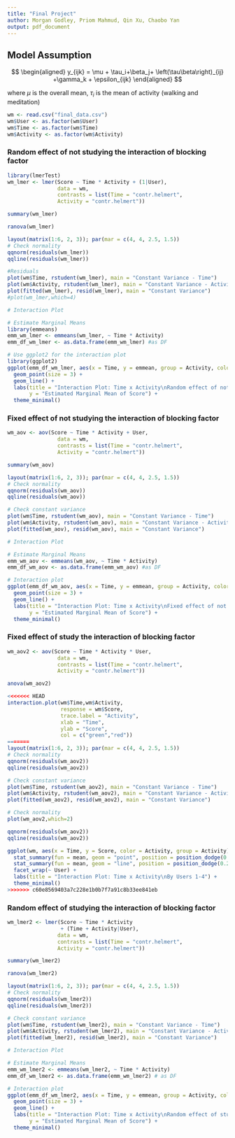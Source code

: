 ```yaml
---
title: "Final Project"
author: Morgan Godley, Priom Mahmud, Qin Xu, Chaobo Yan
output: pdf_document
---
```


## Model Assumption

$$
\begin{aligned}
y_{ijk} = \mu + \tau_i+\beta_j+ \left(\tau\beta\right)_{ij} +\gamma_k + \epsilon_{ijk}
\end{aligned}
$$

where $\mu$ is the overall mean, $\tau_i$ is the mean of activity (walking and meditation)

```r
wm <- read.csv("final_data.csv")
wm$User <- as.factor(wm$User)
wm$Time <- as.factor(wm$Time)
wm$Activity <- as.factor(wm$Activity)
```

### Random effect of not studying the interaction of blocking factor

```r
library(lmerTest)
wm_lmer <- lmer(Score ~ Time * Activity + (1|User),
                data = wm,
                contrasts = list(Time = "contr.helmert",
                Activity = "contr.helmert"))
```

```r
summary(wm_lmer)
```

```r
ranova(wm_lmer)
```

```r
layout(matrix(1:6, 2, 3)); par(mar = c(4, 4, 2.5, 1.5))
# Check normality
qqnorm(residuals(wm_lmer))
qqline(residuals(wm_lmer))

#Residuals
plot(wm$Time, rstudent(wm_lmer), main = "Constant Variance - Time") 
plot(wm$Activity, rstudent(wm_lmer), main = "Constant Variance - Activity")
plot(fitted(wm_lmer), resid(wm_lmer), main = "Constant Variance")
#plot(wm_lmer,which=4)
```

```r
# Interaction Plot

# Estimate Marginal Means
library(emmeans)
emm_wm_lmer <- emmeans(wm_lmer, ~ Time * Activity) 
emm_df_wm_lmer <- as.data.frame(emm_wm_lmer) #as DF

# Use ggplot2 for the interaction plot
library(ggplot2)
ggplot(emm_df_wm_lmer, aes(x = Time, y = emmean, group = Activity, color = Activity)) +
  geom_point(size = 3) +
  geom_line() +
  labs(title = "Interaction Plot: Time x Activity\nRandom effect of not studying the interaction of blocking factor", 
       y = "Estimated Marginal Mean of Score") +
  theme_minimal()
```

### Fixed effect of not studying the interaction of blocking factor

```r
wm_aov <- aov(Score ~ Time * Activity + User,
                data = wm,
                contrasts = list(Time = "contr.helmert",
                Activity = "contr.helmert"))
```

```r
summary(wm_aov)
```

```r
layout(matrix(1:6, 2, 3)); par(mar = c(4, 4, 2.5, 1.5))
# Check normality
qqnorm(residuals(wm_aov))
qqline(residuals(wm_aov))

# Check constant variance
plot(wm$Time, rstudent(wm_aov), main = "Constant Variance - Time") 
plot(wm$Activity, rstudent(wm_aov), main = "Constant Variance - Activity")
plot(fitted(wm_aov), resid(wm_aov), main = "Constant Variance")
```

```r
# Interaction Plot

# Estimate Marginal Means
emm_wm_aov <- emmeans(wm_aov, ~ Time * Activity) 
emm_df_wm_aov <- as.data.frame(emm_wm_aov) #as DF

# Interaction plot
ggplot(emm_df_wm_aov, aes(x = Time, y = emmean, group = Activity, color = Activity)) +
  geom_point(size = 3) +
  geom_line() +
  labs(title = "Interaction Plot: Time x Activity\nFixed effect of not studying the interaction of blocking factor", 
       y = "Estimated Marginal Mean of Score") +
  theme_minimal()
```

### Fixed effect of study the interaction of blocking factor

```r
wm_aov2 <- aov(Score ~ Time * Activity * User,
                data = wm,
                contrasts = list(Time = "contr.helmert",
                Activity = "contr.helmert"))
```

```r
anova(wm_aov2)
```

```r
<<<<<<< HEAD
interaction.plot(wm$Time,wm$Activity,
                 response = wm$Score,
                 trace.label = "Activity",
                 xlab = "Time",
                 ylab = "Score",
                 col = c("green","red"))
=======
layout(matrix(1:6, 2, 3)); par(mar = c(4, 4, 2.5, 1.5))
# Check normality
qqnorm(residuals(wm_aov2))
qqline(residuals(wm_aov2))

# Check constant variance
plot(wm$Time, rstudent(wm_aov2), main = "Constant Variance - Time") 
plot(wm$Activity, rstudent(wm_aov2), main = "Constant Variance - Activity")
plot(fitted(wm_aov2), resid(wm_aov2), main = "Constant Variance")
```

```r
# Check normality
plot(wm_aov2,which=2)

qqnorm(residuals(wm_aov2))
qqline(residuals(wm_aov2))


```

```r
ggplot(wm, aes(x = Time, y = Score, color = Activity, group = Activity)) +
  stat_summary(fun = mean, geom = "point", position = position_dodge(0.2)) +
  stat_summary(fun = mean, geom = "line", position = position_dodge(0.2)) +
  facet_wrap(~ User) +
  labs(title = "Interaction Plot: Time x Activity\nBy Users 1-4") +
  theme_minimal()
>>>>>>> c60e8569403a7c228e1b0b7f7a91c8b33ee841eb
```

### Random effect of studying the interaction of blocking factor

```r
wm_lmer2 <- lmer(Score ~ Time * Activity
                 + (Time + Activity|User),
                data = wm,
                contrasts = list(Time = "contr.helmert",
                Activity = "contr.helmert"))
```

```r
summary(wm_lmer2)
```

```r
ranova(wm_lmer2)
```

```r
layout(matrix(1:6, 2, 3)); par(mar = c(4, 4, 2.5, 1.5))
# Check normality
qqnorm(residuals(wm_lmer2))
qqline(residuals(wm_lmer2))

# Check constant variance
plot(wm$Time, rstudent(wm_lmer2), main = "Constant Variance - Time") 
plot(wm$Activity, rstudent(wm_lmer2), main = "Constant Variance - Activity")
plot(fitted(wm_lmer2), resid(wm_lmer2), main = "Constant Variance")
```

```r
# Interaction Plot

# Estimate Marginal Means
emm_wm_lmer2 <- emmeans(wm_lmer2, ~ Time * Activity)
emm_df_wm_lmer2 <- as.data.frame(emm_wm_lmer2) # as DF

# Interaction plot
ggplot(emm_df_wm_lmer2, aes(x = Time, y = emmean, group = Activity, color = Activity)) +
  geom_point(size = 3) +
  geom_line() +
  labs(title = "Interaction Plot: Time x Activity\nRandom effect of studying the interaction of blocking factor", 
       y = "Estimated Marginal Mean of Score") +
  theme_minimal()
```